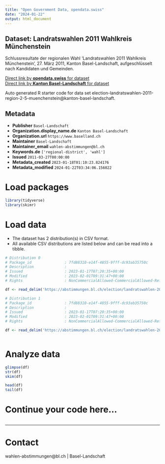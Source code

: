 ```yaml
---
title: "Open Government Data, opendata.swiss"
date: "2024-01-22"
output: html_document
---
```


## Dataset: Landratswahlen 2011 Wahlkreis Münchenstein

Schlussresultate der regionalen Wahl 'Landratswahlen 2011 Wahlkreis Münchenstein', 27. März 2011, Kanton Basel-Landschaft, aufgeschlüsselt nach Kandidaten und Gemeinden.

[Direct link by **opendata.swiss** for dataset](https://opendata.swiss/de/dataset/landratswahlen-2011-wahlkreis-munchenstein)<br>
[Direct link by **Kanton Basel-Landschaft** for dataset](https://abstimmungen.bl.ch/election/landratswahlen-2011-region-2-5-muenchenstein/data)

Auto generated R starter code for data set election-landratswahlen-2011-region-2-5-muenchenstein@kanton-basel-landschaft.

## Metadata

- **Publisher** `Basel-Landschaft`
- **Organization.display_name.de** `Kanton Basel-Landschaft`
- **Organization.url** `https://www.baselland.ch`
- **Maintainer** `Basel-Landschaft`
- **Maintainer_email** `wahlen-abstimmungen@bl.ch`
- **Keywords.de** `['regional-district', 'wahl']`
- **Issued** `2011-03-27T00:00:00`
- **Metadata_created** `2023-01-18T01:10:23.824176`
- **Metadata_modified** `2024-01-22T03:34:06.156022`


# Load packages

```r

library(tidyverse)
library(skimr)

```

# Load data

-   The dataset has 2 distribution(s) in CSV format.
-   All available CSV distributions are listed below and can be read into a tibble.

```r

# Distribution 0
# Package_id               : 7fd88310-e14f-4855-9fff-dc93ab35750c
# Description              : 
# Issued                   : 2023-01-17T07:20:35+00:00
# Modified                 : 2023-02-01T09:31:47+00:00
# Rights                   : NonCommercialAllowed-CommercialAllowed-ReferenceRequired

df <- read_delim('https://abstimmungen.bl.ch/election/landratswahlen-2011-region-2-5-muenchenstein/data-parties-csv')

# Distribution 1
# Package_id               : 7fd88310-e14f-4855-9fff-dc93ab35750c
# Description              : 
# Issued                   : 2023-01-17T07:20:35+00:00
# Modified                 : 2023-02-01T09:31:47+00:00
# Rights                   : NonCommercialAllowed-CommercialAllowed-ReferenceRequired

df <- read_delim('https://abstimmungen.bl.ch/election/landratswahlen-2011-region-2-5-muenchenstein/data-csv')



```

# Analyze data

```r

glimpse(df)
str(df)
skim(df)

head(df)
tail(df)

```

# Continue your code here...

```r

```

------------------------------------------------------------------------

# Contact

wahlen-abstimmungen@bl.ch | Basel-Landschaft
